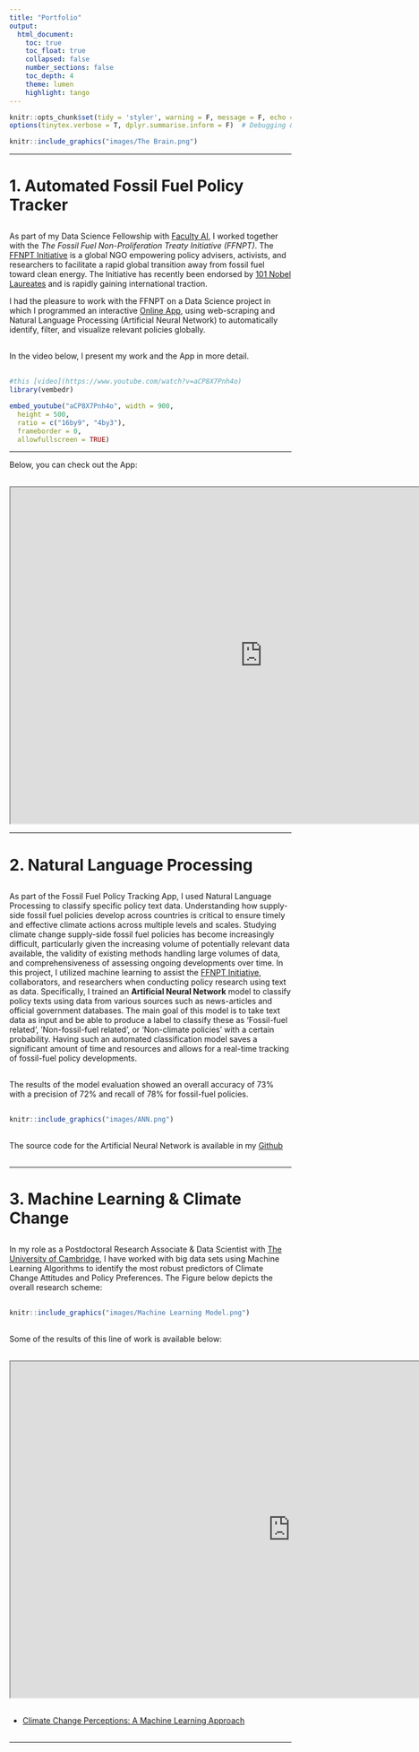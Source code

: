 ```yaml
---
title: "Portfolio"
output:
  html_document:
    toc: true
    toc_float: true
    collapsed: false
    number_sections: false
    toc_depth: 4
    theme: lumen
    highlight: tango
---
```


```r
knitr::opts_chunk$set(tidy = 'styler', warning = F, message = F, echo = F, error = F)  # Set knitting options general
options(tinytex.verbose = T, dplyr.summarise.inform = F)  # Debugging & Suppress summary info
```


<a href="https://fuenal.github.io/dataism/Lectures.html"> 
```r
knitr::include_graphics("images/The Brain.png")
```
</a>


---



# 1. Automated Fossil Fuel Policy Tracker

<div style="margin-bottom:30px;">
</div>

As part of my Data Science Fellowship with <a href="https://faculty.ai/" target="_blank">Faculty AI</a>, I worked together with the *The Fossil Fuel Non-Proliferation Treaty Initiative (FFNPT)*. The <a href="https://fossilfueltreaty.org/" target="_blank">FFNPT Initiative</a> is a global NGO empowering policy advisers, activists, and researchers to facilitate a rapid global transition away from fossil fuel toward clean energy. The Initiative has recently been endorsed by <a href="https://www.theguardian.com/environment/2021/apr/21/101-nobel-laureates-call-for-global-fossil-fuel-non-proliferation-treaty" target="_blank">101 Nobel Laureates</a>  and is rapidly gaining international traction.

I had the pleasure to work with the FFNPT on a Data Science project in which I programmed an interactive <a href="https://fossilfueltracker.org" target="_blank">Online App</a>, using web-scraping and Natural Language Processing (Artificial Neural Network) to automatically identify, filter, and visualize relevant policies globally. 

<div style="margin-bottom:30px;">
</div>

In the video below, I present my work and the App in more detail.

<div style="margin-bottom:30px;">
</div>

```r
#this [video](https://www.youtube.com/watch?v=aCP8X7Pnh4o)
library(vembedr)
```


```r
embed_youtube("aCP8X7Pnh4o", width = 900,
  height = 500,
  ratio = c("16by9", "4by3"),
  frameborder = 0,
  allowfullscreen = TRUE) 
```



---


Below, you can check out the App:

<div style="margin-bottom:30px;">
</div>


<iframe width='900px' height='600px' src='https://fossilfueltracker.org' >
  <p>Your browser does not support iframes</p>
</iframe>


---


# 2. Natural Language Processing

<div style="margin-bottom:30px;">
</div>

As part of the Fossil Fuel Policy Tracking App, I used Natural Language Processing to classify specific policy text data. Understanding how supply-side fossil fuel policies develop across countries is critical to ensure timely and effective climate actions across multiple levels and scales. Studying climate change supply-side fossil fuel policies has become increasingly difficult, particularly given the increasing volume of potentially relevant data available, the validity of existing methods handling large volumes of data, and comprehensiveness of assessing ongoing developments over time. In this project, I utilized machine learning to assist the <a href="https://fossilfueltreaty.org/" target="_blank">FFNPT Initiative</a>, collaborators, and researchers when conducting policy research using text as data. Specifically, I trained an **Artificial Neural Network** model to classify policy texts using data from various sources such as news-articles and official government databases. The main goal of this model is to take text data as input and be able to produce a label to classify these as ‘Fossil-fuel related’, ’Non-fossil-fuel related’, or ‘Non-climate policies’ with a certain probability. Having such an automated classification model saves a significant amount of time and resources and allows for a real-time tracking of fossil-fuel policy developments.


<div style="margin-bottom:30px;">
</div>

The results of the model evaluation showed an overall accuracy of 73% with a precision of 72% and recall of 78% for fossil-fuel policies.

<div style="margin-bottom:30px;">
</div>


```r
knitr::include_graphics("images/ANN.png")
```

<div style="margin-bottom:30px;">
</div>

The source code for the Artificial Neural Network is available in my <a href="https://github.com/FUenal/policy_nlp_neural_net" target="_blank">Github</a>

<div style="margin-bottom:30px;">
</div>

---


# 3. Machine Learning & Climate Change

<div style="margin-bottom:30px;">
</div>

In my role as a Postdoctoral Research Associate & Data Scientist with <a href="https://www.sdmlab.psychol.cam.ac.uk/staff/dr-fatih-uenal" target="_blank">The University of Cambridge</a>, I have worked with big data sets using Machine Learning Algorithms to identify the most robust predictors of Climate Change Attitudes and Policy Preferences. The Figure below depicts the overall research scheme:

<div style="margin-bottom:30px;">
</div>

```r
knitr::include_graphics("images/Machine Learning Model.png")
```

<div style="margin-bottom:30px;">
</div>

Some of the results of this line of work is available below:

<div style="margin-bottom:30px;">
</div>

<iframe width='1000px' height='600px' src='https://fuenal.github.io/dataism/ClimateChangeAI.html' >
  <p>Your browser does not support iframes</p>
</iframe>


<div style="margin-bottom:30px;">
</div>


 * <a href="https://fuenal.github.io/dataism/ClimateChangeAI.html" target="_blank">Climate Change Perceptions: A Machine Learning Approach</a> 

<div style="margin-bottom:30px;">
</div>




---


